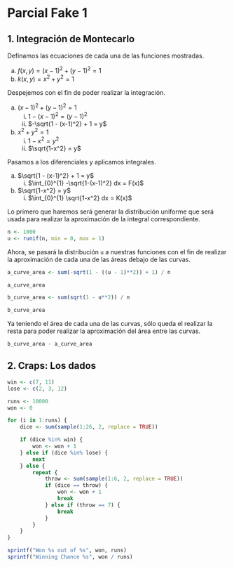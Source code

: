 # Parcial Fake 1

## 1. Integración de Montecarlo

Definamos las ecuaciones de cada una de las funciones mostradas.

a. $f(x,y) = (x-1)^2 + (y-1)^2 = 1$
b. $k(x,y) = x^2+y^2 = 1$

Despejemos con el fin de poder realizar la integración.

a. $(x-1)^2 + (y-1)^2 = 1$
    i. $1 - (x-1)^2 = (y-1)^2$
    ii. $-\sqrt{1 - (x-1)^2} + 1 = y$
b. $x^2+y^2 = 1$
    i. $1-x^2 = y^2$
    ii. $\sqrt{1-x^2} = y$

Pasamos a los diferenciales y aplicamos integrales.

a. $\sqrt{1 - (x-1)^2} + 1 = y$
    i. $\int_{0}^{1} -\sqrt{1-(x-1)^2} dx = F(x)$
b. $\sqrt{1-x^2} = y$
    i. $\int_{0}^{1} \sqrt{1-x^2} dx = K(x)$

Lo primero que haremos será generar la distribución uniforme que será usada para realizar la aproximación de la integral correspondiente. 

```r
n <- 1000
u <- runif(n, min = 0, max = 1)
```

Ahora, se pasará la distribución `u` a nuestras funciones con el fin de realizar la aproximación de cada una de las áreas debajo de las curvas.

```r
a_curve_area <- sum(-sqrt(1 - ((u - 1)**2)) + 1) / n
```
```r
a_curve_area
```
```r
b_curve_area <- sum(sqrt(1 - u**2)) / n
```
```r
b_curve_area
```

Ya teniendo el área de cada una de las curvas, sólo queda el realizar la resta para poder realizar la aproximación del área entre las curvas.

```r
b_curve_area - a_curve_area
```

## 2. Craps: Los dados

```r
win <- c(7, 11)
lose <- c(2, 3, 12)

runs <- 10000
won <- 0

for (i in 1:runs) {
    dice <- sum(sample(1:26, 2, replace = TRUE))

    if (dice %in% win) {
        won <- won + 1
    } else if (dice %in% lose) {
        next
    } else {
        repeat {
            throw <- sum(sample(1:6, 2, replace = TRUE))
            if (dice == throw) {
                won <- won + 1
                break
            } else if (throw == 7) {
                break
            }
        }
    }
}
```

```r
sprintf("Won %s out of %s", won, runs)
sprintf("Winning Chance %s", won / runs)
```

